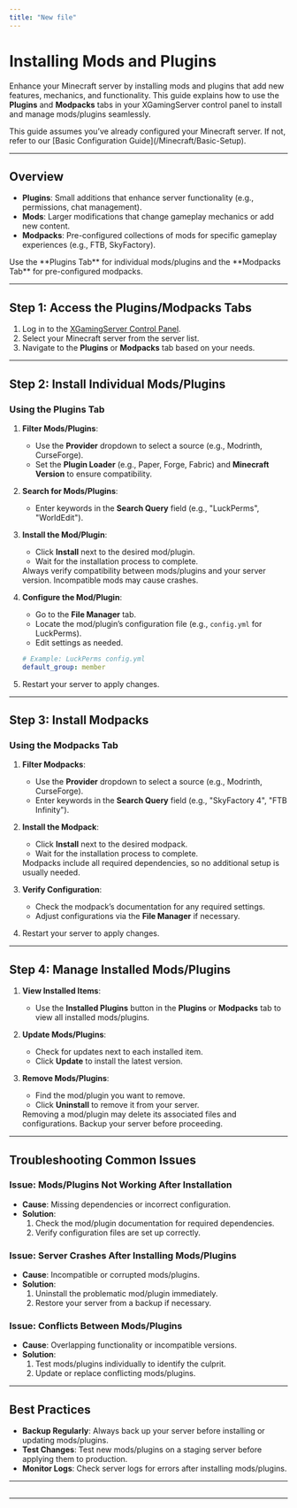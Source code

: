 ```yaml
---
title: "New file"
---
```


# Installing Mods and Plugins

Enhance your Minecraft server by installing mods and plugins that add new features, mechanics, and functionality. This guide explains how to use the **Plugins** and **Modpacks** tabs in your XGamingServer control panel to install and manage mods/plugins seamlessly.

<info>
  This guide assumes you’ve already configured your Minecraft server. If not, refer to our [Basic Configuration Guide](/Minecraft/Basic-Setup).
</info>

---

## Overview

- **Plugins**: Small additions that enhance server functionality (e.g., permissions, chat management).
- **Mods**: Larger modifications that change gameplay mechanics or add new content.
- **Modpacks**: Pre-configured collections of mods for specific gameplay experiences (e.g., FTB, SkyFactory).

<tip>
  Use the **Plugins Tab** for individual mods/plugins and the **Modpacks Tab** for pre-configured modpacks.
</tip>

---

## Step 1: Access the Plugins/Modpacks Tabs

1. Log in to the [XGamingServer Control Panel](https://panel.xgamingserver.com).
2. Select your Minecraft server from the server list.
3. Navigate to the **Plugins** or **Modpacks** tab based on your needs.

---

## Step 2: Install Individual Mods/Plugins

### Using the Plugins Tab

1. **Filter Mods/Plugins**:
   - Use the **Provider** dropdown to select a source (e.g., Modrinth, CurseForge).
   - Set the **Plugin Loader** (e.g., Paper, Forge, Fabric) and **Minecraft Version** to ensure compatibility.
2. **Search for Mods/Plugins**:
   - Enter keywords in the **Search Query** field (e.g., "LuckPerms", "WorldEdit").
3. **Install the Mod/Plugin**:
   - Click **Install** next to the desired mod/plugin.
   - Wait for the installation process to complete.

   <warning>
     Always verify compatibility between mods/plugins and your server version. Incompatible mods may cause crashes.
   </warning>
4. **Configure the Mod/Plugin**:
   - Go to the **File Manager** tab.
   - Locate the mod/plugin’s configuration file (e.g., `config.yml` for LuckPerms).
   - Edit settings as needed.

   ```yaml
   # Example: LuckPerms config.yml
   default_group: member
   ```
5. Restart your server to apply changes.

---

## Step 3: Install Modpacks

### Using the Modpacks Tab

1. **Filter Modpacks**:
   - Use the **Provider** dropdown to select a source (e.g., Modrinth, CurseForge).
   - Enter keywords in the **Search Query** field (e.g., "SkyFactory 4", "FTB Infinity").
2. **Install the Modpack**:
   - Click **Install** next to the desired modpack.
   - Wait for the installation process to complete.

   <info>
     Modpacks include all required dependencies, so no additional setup is usually needed.
   </info>
3. **Verify Configuration**:
   - Check the modpack’s documentation for any required settings.
   - Adjust configurations via the **File Manager** if necessary.
4. Restart your server to apply changes.

---

## Step 4: Manage Installed Mods/Plugins

1. **View Installed Items**:
   - Use the **Installed Plugins** button in the **Plugins** or **Modpacks** tab to view all installed mods/plugins.
2. **Update Mods/Plugins**:
   - Check for updates next to each installed item.
   - Click **Update** to install the latest version.
3. **Remove Mods/Plugins**:
   - Find the mod/plugin you want to remove.
   - Click **Uninstall** to remove it from your server.

   <warning>
     Removing a mod/plugin may delete its associated files and configurations. Backup your server before proceeding.
   </warning>

---

## Troubleshooting Common Issues

### Issue: Mods/Plugins Not Working After Installation

- **Cause**: Missing dependencies or incorrect configuration.
- **Solution**:
  1. Check the mod/plugin documentation for required dependencies.
  2. Verify configuration files are set up correctly.

### Issue: Server Crashes After Installing Mods/Plugins

- **Cause**: Incompatible or corrupted mods/plugins.
- **Solution**:
  1. Uninstall the problematic mod/plugin immediately.
  2. Restore your server from a backup if necessary.

### Issue: Conflicts Between Mods/Plugins

- **Cause**: Overlapping functionality or incompatible versions.
- **Solution**:
  1. Test mods/plugins individually to identify the culprit.
  2. Update or replace conflicting mods/plugins.

---

## Best Practices

- **Backup Regularly**: Always back up your server before installing or updating mods/plugins.
- **Test Changes**: Test new mods/plugins on a staging server before applying them to production.
- **Monitor Logs**: Check server logs for errors after installing mods/plugins.

---

## 

---